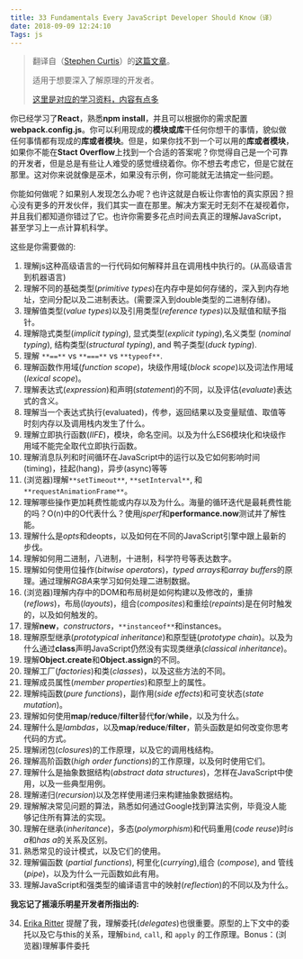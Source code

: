 ```yaml
---
title: 33 Fundamentals Every JavaScript Developer Should Know（译）
date: 2018-09-09 12:24:10
Tags: js
---
```


> 翻译自（[Stephen Curtis](https://medium.com/@stephenthecurt)）的[这篇文章](https://medium.com/@stephenthecurt/33-fundamentals-every-javascript-developer-should-know-13dd720a90d1)。
>
> 适用于想要深入了解原理的开发者。
>
> [这里是对应的学习资料，内容有点多](https://github.com/leonardomso/33-js-concepts)

你已经学习了**React**，熟悉**npm install**，并且可以根据你的需求配置**webpack.config.js**。你可以利用现成的**模块或库**干任何你想干的事情，貌似做任何事情都有现成的**库或者模块**。但是，如果你找不到一个可以用的**库或者模块**，如果你不能在**Stact Overflow**上找到一个合适的答案呢？你觉得自己是一个可靠的开发者，但是总是有些让人难受的感觉缠绕着你。你不想去考虑它，但是它就在那里。这对你来说就像是巫术，如果没有示例，你可能就无法搞定一些问题。

你能如何做呢？如果别人发现怎么办呢？也许这就是白板让你害怕的真实原因？担心没有更多的开发伙伴，我们其实一直在那里。解决方案无时无刻不在凝视着你，并且我们都知道你错过了它。也许你需要多花点时间去真正的理解JavaScript，甚至学习上一点计算机科学。

这些是你需要做的:

1. 理解js这种高级语言的一行代码如何解释并且在调用栈中执行的。(从高级语言到机器语言)
2. 理解不同的基础类型(*primitive types*)在内存中是如何存储的，深入到内存地址，空间分配以及二进制表达。(需要深入到double类型的二进制存储)。
3. 理解值类型(*value types*)以及引用类型(*reference types*)以及赋值和赋予指针。
4. 理解隐式类型(*implicit typing*), 显式类型(*explicit typing*),名义类型 (*nominal typing*), 结构类型(*structural typing*), and 鸭子类型(*duck typing*).
5. 理解 `**==**` vs `**===**` vs `**typeof**`.
6. 理解函数作用域(*function scope*)，块级作用域(*block scope*)以及词法作用域(*lexical scope*)。
7. 理解表达式(*expression*)和声明(*statement*)的不同，以及评估(*evaluate*)表达式的含义。
8. 理解当一个表达式执行(evaluated)，传参，返回结果以及变量赋值、取值等时刻内存以及调用栈内发生了什么。
9. 理解立即执行函数(*IIFE*)，模块，命名空间。以及为什么ES6模块化和块级作用域不能完全取代立即执行函数。
10. 理解消息队列和时间循环在JavaScript中的运行以及它如何影响时间(timing)，挂起(hang)，异步(async)等等
11. (浏览器)理解`**setTimeout**`, `**setInterval**`, 和`**requestAnimationFrame**`。
12. 理解哪些操作更加耗费性能或内存以及为什么。海量的循环迭代是最耗费性能的吗？O(n)中的O代表什么？使用*jsperf*和**performance.now**测试并了解性能。
13. 理解什么是*opts*和deopts，以及如何在不同的JavaScript引擎中跟上最新的步伐。
14. 理解如何用二进制，八进制，十进制，科学符号等表达数字。
15. 理解如何使用位操作(*bitwise operators*)，*typed arrays*和*array buffers*的原理。通过理解*RGBA*来学习如何处理二进制数据。
16. (浏览器)理解内存中的DOM和布局树是如何构建以及修改的，重排(*reflows*)，布局(*layouts*)，组合(*composites*)和重绘(*repaints*)是在何时触发的，以及如何触发的。
17. 理解**new**，*constructors*，`**instanceof**`和instances。
18. 理解原型继承(*prototypical inheritance*)和原型链(*prototype chain*)。以及为什么通过**class**声明JavaScript仍然没有实现类继承(*classical inheritance*)。
19. 理解**Object.create**和**Object.assign**的不同。
20. 理解工厂(*factories*)和类(*classes*)，以及这些方法的不同。
21. 理解成员属性(*member properties*)和原型上的属性。
22. 理解纯函数(*pure functions*)，副作用(*side effects*)和可变状态(*state mutation*)。
23. 理解如何使用**map**/**reduce**/**filter**替代**for**/**while**，以及为什么。
24. 理解什么是*lambdas*，以及**map**/**reduce**/**filter**，箭头函数是如何改变你思考代码的方式。
25. 理解闭包(*closures*)的工作原理，以及它的调用栈结构。
26. 理解高阶函数(*high order functions*)的工作原理，以及何时使用它们。
27. 理解什么是抽象数据结构(*abstract data structures*)，怎样在JavaScript中使用，以及一些典型用例。
28. 理解递归(*recursion*)以及怎样使用递归来构建抽象数据结构。
29. 理解解决常见问题的算法，熟悉如何通过Google找到算法实例，毕竟没人能够记住所有算法的实现。
30. 理解在继承(*inheritance*)，多态(*polymorphism*)和代码重用(*code reuse*)时*is a*和*has a*的关系及区别。
31. 熟悉常见的设计模式，以及它们的使用。
32. 理解偏函数 (*partial functions*), 柯里化(*currying*),组合 (*compose*), and 管线(*pipe*)，以及为什么一元函数如此有用。
33. 理解JavaScript和强类型的编译语言中的映射(*reflection*)的不同以及为什么。

**我忘记了摇滚乐明星开发者所指出的:**

34. [Erika Ritter](https://medium.com/@JavaScriptErika) 提醒了我，理解委托(*delegates*)也很重要。原型的上下文中的委托以及它与this的关系，理解`bind`, `call`, 和 `apply` 的工作原理。Bonus：(浏览器)理解事件委托

